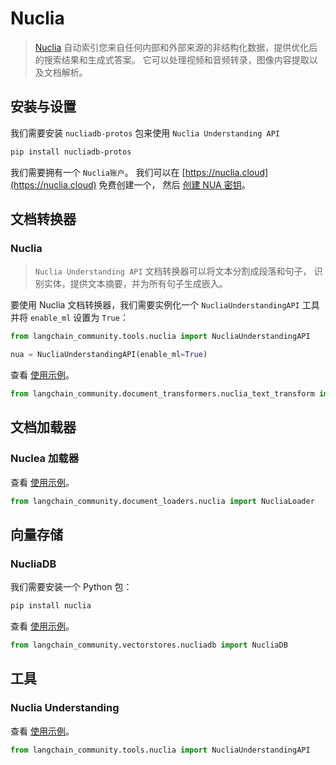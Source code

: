 # Nuclia

>[Nuclia](https://nuclia.com) 自动索引您来自任何内部和外部来源的非结构化数据，提供优化后的搜索结果和生成式答案。
>它可以处理视频和音频转录，图像内容提取以及文档解析。



## 安装与设置

我们需要安装 `nucliadb-protos` 包来使用 `Nuclia Understanding API`

```bash
pip install nucliadb-protos
```

我们需要拥有一个 `Nuclia账户`。
我们可以在 [https://nuclia.cloud](https://nuclia.cloud) 免费创建一个，
然后 [创建 NUA 密钥](https://docs.nuclia.dev/docs/docs/using/understanding/intro)。


## 文档转换器

### Nuclia

>`Nuclia Understanding API` 文档转换器可以将文本分割成段落和句子，
>识别实体，提供文本摘要，并为所有句子生成嵌入。

要使用 Nuclia 文档转换器，我们需要实例化一个 `NucliaUnderstandingAPI`
工具并将 `enable_ml` 设置为 `True`：

```python
from langchain_community.tools.nuclia import NucliaUnderstandingAPI

nua = NucliaUnderstandingAPI(enable_ml=True)
```

查看 [使用示例](/docs/integrations/document_transformers/nuclia_transformer)。

```python
from langchain_community.document_transformers.nuclia_text_transform import NucliaTextTransformer
```

## 文档加载器

### Nuclea 加载器

查看 [使用示例](/docs/integrations/document_loaders/nuclia)。

```python
from langchain_community.document_loaders.nuclia import NucliaLoader
```

## 向量存储

### NucliaDB

我们需要安装一个 Python 包：

```bash
pip install nuclia
```

查看 [使用示例](/docs/integrations/vectorstores/nucliadb)。

```python
from langchain_community.vectorstores.nucliadb import NucliaDB
```

## 工具

### Nuclia Understanding

查看 [使用示例](/docs/integrations/tools/nuclia)。

```python
from langchain_community.tools.nuclia import NucliaUnderstandingAPI
```